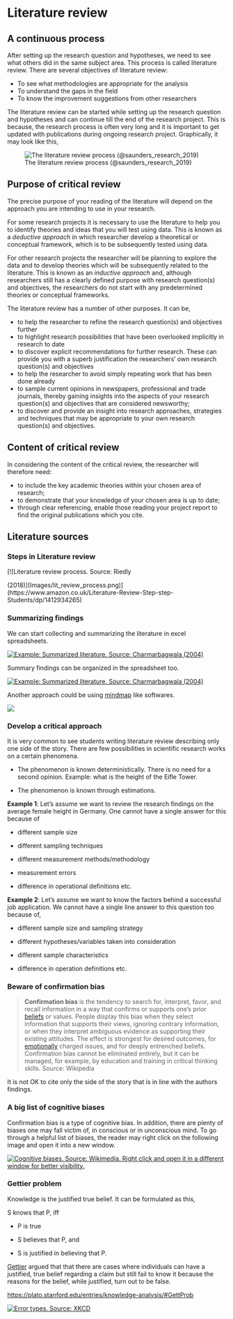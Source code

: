 # Literature review

## A continuous process

After setting up the research question and hypotheses, we need to see what others did in the same subject area. This process is called literature review. There are several objectives of literature review:

-   To see what methodologies are appropriate for the analysis
-   To understand the gaps in the field
-   To know the improvement suggestions from other researchers

The literature review can be started while setting up the research question and hypotheses and can continue till the end of the research project. This is because, the research process is often very long and it is important to get updated with publications during ongoing research project. Graphically, it may look like this,

![The literature review process (@saunders_research_2019)](images/SCR-20221012-9w8.png){#fig-lit_revprocess}

## Purpose of critical review

The precise purpose of your reading of the literature will depend on the approach you are intending to use in your research.

For some research projects it is necessary to use the literature to help you to identify theories and ideas that you will test using data. This is known as a *deductive approach* in which researcher develop a theoretical or conceptual framework, which is to be subsequently tested using data.

For other research projects the researcher will be planning to explore the data and to develop theories which will be subsequently related to the literature. This is known as an *inductive approach* and, although researchers still has a clearly defined purpose with research question(s) and objectives, the researchers do not start with any predetermined theories or conceptual frameworks.

The literature review has a number of other purposes. It can be,

-   to help the researcher to refine the research question(s) and objectives further
-   to highlight research possibilities that have been overlooked implicitly in research to date
-   to discover explicit recommendations for further research. These can provide you with a superb justification the researchers' own research question(s) and objectives
-   to help the researcher to avoid simply repeating work that has been done already
-   to sample current opinions in newspapers, professional and trade journals, thereby gaining insights into the aspects of your research question(s) and objectives that are considered newsworthy;
-   to discover and provide an insight into research approaches, strategies and techniques that may be appropriate to your own research question(s) and objectives.

## Content of critical review

In considering the content of the critical review, the researcher will therefore need:

-   to include the key academic theories within your chosen area of research;
-   to demonstrate that your knowledge of your chosen area is up to date;
-   through clear referencing, enable those reading your project report to find the original publications which you cite.

## Literature sources


### Steps in Literature review

[![Literature review process. Source: Riedly

(2018)](Images/lit_review_process.png)](https://www.amazon.co.uk/Literature-Review-Step-step-Students/dp/1412934265)

### Summarizing findings

We can start collecting and summarizing the literature in excel spreadsheets.

[![Example: Summarized literature. Source: Charmarbagwala (2004)](images/literature_review_list.png)](https://openknowledge.worldbank.org/handle/10986/20224)

Summary findings can be organized in the spreadsheet too.

[![Example: Summarized literature. Source: Charmarbagwala (2004)](images/literature_review_findings.png)](https://openknowledge.worldbank.org/handle/10986/20224)

Another approach could be using [mindmap](https://www.google.com/search?q=mindmap&newwindow=1&sxsrf=AOaemvIoVQqJYRE2wdmDFQkpsamskwwelA:1632123735585&source=lnms&tbm=isch&sa=X&sqi=2&ved=2ahUKEwiDofTbho3zAhVXFlkFHXsdBj4Q_AUoAXoECAEQAw&biw=1745&bih=881&dpr=1.1) like softwares.

![](Images/Unbenannt.PNG)

### Develop a critical approach

It is very common to see students writing literature review describing only one side of the story. There are few possibilities in scientific research works on a certain phenomena.

-   The phenomenon is known deterministically. There is no need for a second opinion. Example: what is the height of the Eifle Tower.

-   The phenomenon is known through estimations.

**Example 1**: Let's assume we want to review the research findings on the average female height in Germany. One cannot have a single answer for this because of

-   different sample size

-   different sampling techniques

-   different measurement methods/methodology

-   measurement errors

-   difference in operational definitions etc.

**Example 2**: Let's assume we want to know the factors behind a successful job application. We cannot have a single line answer to this question too because of,

-   different sample size and sampling strategy

-   different hypotheses/variables taken into consideration

-   different sample characteristics

-   difference in operation definitions etc.

### **Beware of confirmation bias**

> **Confirmation bias** is the tendency to search for, interpret, favor, and recall information in a way that confirms or supports one's prior [beliefs](https://en.wikipedia.org/wiki/Belief "Belief") or values. People display this bias when they select information that supports their views, ignoring contrary information, or when they interpret ambiguous evidence as supporting their existing attitudes. The effect is strongest for desired outcomes, for [emotionally](https://en.wikipedia.org/wiki/Emotion "Emotion") charged issues, and for deeply entrenched beliefs. Confirmation bias cannot be eliminated entirely, but it can be managed, for example, by education and training in critical thinking skills. Source: Wikipedia

It is not OK to cite only the side of the story that is in line with the authors findings.

### **A big list of cognitive biases**

Confirmation bias is a type of cognitive bias. In addition, there are plenty of biases one may fall victim of, in conscious or in unconscious mind. To go through a helpful list of biases, the reader may right click on the following image and open it into a new window.

[![Cognitive biases. Source: Wikimedia. Right click and open it in a different window for better visibility.](images/Cognitive_bias_codex_en.svg)](https://upload.wikimedia.org/wikipedia/commons/6/65/Cognitive_bias_codex_en.svg)

### **Gettier problem**

Knowledge is the justified true belief. It can be formulated as this,

S knows that P, iff

-   P is true

-   S believes that P, and

-   S is justified in believing that P.

[Gettier](https://academic.oup.com/analysis/article-abstract/23/6/121/109949?redirectedFrom=fulltext) argued that that there are cases where individuals can have a justified, true belief regarding a claim but still fail to know it because the reasons for the belief, while justified, turn out to be false.

<https://plato.stanford.edu/entries/knowledge-analysis/#GettProb>

[![Error types. Source: XKCD](images/error_types.png)](https://www.explainxkcd.com/wiki/index.php/2303:_Error_Types)

